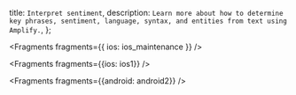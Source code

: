   title: `Interpret sentiment`,
  description: `Learn more about how to determine key phrases, sentiment, language, syntax, and entities from text using Amplify.`,
};


<Fragments fragments={{ ios: ios_maintenance }} />


<Fragments fragments={{ios: ios1}} />


<Fragments fragments={{android: android2}} />

